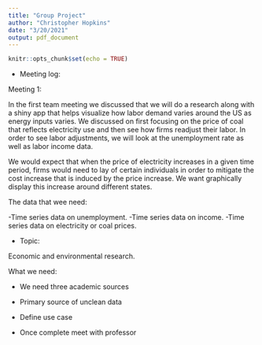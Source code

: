 ```yaml
---
title: "Group Project"
author: "Christopher Hopkins"
date: "3/20/2021"
output: pdf_document
---
```


```r
knitr::opts_chunk$set(echo = TRUE)
```

* Meeting log: 

Meeting 1:

In the first team meeting we discussed that we will do a research along with a 
shiny app that helps visualize how labor demand varies around the US as 
energy inputs varies. We discussed on first focusing on the price of coal that
reflects electricity use and then see how firms readjust their labor. In order 
to see labor adjustments, we will look at the unemployment rate as well as 
labor income data. 

We would expect that when the price of electricity increases in a given time 
period, firms would need to lay of certain individuals in order to mitigate the cost 
increase that is induced by the price increase. We want graphically display this 
increase around different states.

The data that wee need:

-Time series data on unemployment.
-Time series data on income.
-Time series data on electricity or coal prices.


* Topic:

Economic and environmental research. 

What we need:

* We need three academic sources

* Primary source of unclean data

* Define use case

* Once complete meet with professor
